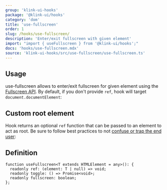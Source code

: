 ```yaml
---
group: 'klink-ui-hooks'
package: '@klink-ui/hooks'
category: 'dom'
title: 'use-fullscreen'
order: 1
slug: /hooks/use-fullscreen/
description: 'Enter/exit fullscreen with given element'
import: "import { useFullscreen } from '@klink-ui/hooks';"
docs: 'hooks/use-fullscreen.mdx'
source: 'klink-ui-hooks/src/use-fullscreen/use-fullscreen.ts'
---
```



## Usage

use-fullscreen allows to enter/exit fullscreen for given element using the [Fullscreen API](https://developer.mozilla.org/en-US/docs/Web/API/Fullscreen_API).
By default, if you don't provide `ref`, hook will target `document.documentElement`:

<Demo data={HooksDemos.useFullscreenDemo} />

## Custom root element

Hook returns an optional `ref` function that can be passed to an element to act as root.
Be sure to follow best practices to not [confuse or trap the end user](https://developer.mozilla.org/en-US/docs/Web/API/Fullscreen_API/Guide#things_your_users_want_to_know):

<Demo data={HooksDemos.useFullscreenRefDemo} />

## Definition

```tsx
function useFullscreen<T extends HTMLElement = any>(): {
  readonly ref: (element: T | null) => void;
  readonly toggle: () => Promise<void>;
  readonly fullscreen: boolean;
};
```
